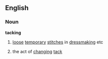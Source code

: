 ==English==
===Noun===
'''tacking'''
# [[loose]] [[temporary]] [[stitch]]es in [[dressmaking]] etc
#{{nautical}} the act of [[changing]] [[tack]]